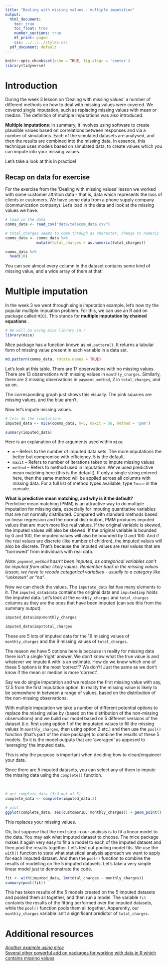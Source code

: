 ```yaml
---
title: "Dealing with missing values - multiple imputation"
output:
  html_document:
    toc: true
    toc_float: true
    number_sections: true
    df_print: paged
    css: ../../../styles.css
  pdf_document: default
---
```


```r
knitr::opts_chunk$set(echo = TRUE, fig.align = 'center')
library(tidyverse)
```

# Introduction 
During the week 3 lesson on 'Dealing with missing values' a number of different methods on how to deal with missing values were covered. We covered single imputation, such as replacing missing values with mean or median. The definition of multiple imputations was also introduced:

**Multiple imputations**: in summary, it involves using software to create plausible values based on correlations between responses and via a number of simulations. Each of the simulated datasets are analysed, and then the results are combined into the missing data. In essence, this technique uses models based on simulated data, to create values which you can impute into your missing values. 

Let's take a look at this in practice!

## Recap on data for exercise

For the exercise from the 'Dealing with missing values' lesson we worked with some customer attrition data - that is, data which represents the loss of clients or customers. We have some data from a phone supply company (communication company). Let's load in the data and look at the missing values we have. 

```r
# load in the data
comms_data <- read_csv("data/telecom_data.csv")

# total_charges seems to come through as character, change to numeric
comms_data <- comms_data %>% 
              mutate(total_charges = as.numeric(total_charges))

comms_data %>%
  head(10)
```

You can see almost every column in the dataset contains some kind of missing value, and a wide array of them at that! 


# Multiple imputation

In the week 3 we went through single imputation example, let's now try the popular multiple impuation problem. For this, we can use an R add on package called `MICE`. This stands for **multiple imputation by chained equations** .  

```r
# We will be using mice library in r
library(mice)
```

Mice package has a function known as `md.pattern()`.  It returns a tabular form of missing value present in each variable in a data set.

```r
md.pattern(comms_data, rotate.names = TRUE)
```

Let's look at this table. There are 17 observations with no missing values. There are 13 observations with missing values in `monthly_charges`. Similarly, there are 2 missing observations in `payment_method`, 2 in `total_charges`, and so on. 

The corresponding graph just shows this visually. The pink squares are missing values, and the blue aren't.   

Now let's impute missing values. 
```r
# lets do the simulations
imputed_data <- mice(comms_data, m=5, maxit = 50, method = 'pmm')

summary(imputed_data)
```

Here is an explanation of the arguments used within `mice`:

* `m`  – Refers to the number of imputed data sets. The more imputations the better but compromise with efficiency. 5 is the default.   
* `maxit` – Refers to number of iterations taken to impute missing values  
* `method` – Refers to method used in imputation. We've used predictive mean matching here (this is the default). If only a single string entered here, then the same method will be applied across all columns with missing data. For a full list of method types available, type `?mice` in the console. 

**What is predictive mean matching, and why is it the default?**  
Predictive mean matching (PMM) is an attractive way to do multiple imputation for missing data, especially for imputing quantitative variables that are not normally distributed. Compared with standard methods based on linear regression and the normal distribution, PMM produces imputed values that are much more like real values. If the original variable is skewed, the imputed values will also be skewed. If the original variable is bounded by 0 and 100, the imputed values will also be bounded by 0 and 100. And if the real values are discrete (like number of children), the imputed values will also be discrete. That’s because the imputed values are real values that are “borrowed” from individuals with real data.

*Note: `payment_method` hasn't been imputed, as categorical variables can't be imputed from other likely values. Remember back in the missing values lesson, we have to recode categorical variables - usually to a category like "unknown" or "na".* 

Now we can check the values. The `imputate_data` list has many elements to it. The `imputed_data$data` contains the original data and `imputed$imp` holds the imputed data. Let's look at the `monthly_charges` and `total_charges` columns as they are the ones that have been imputed (can see this from the summary output). 
<br>

```r
imputed_data$imp$monthly_charges
```

```r
imputed_data$imp$total_charges
```

These are 5 lots of imputed data for the 16 missing values of `monthly_charges` and the 9 missing values of `total_charges`. 

The reason we have 5 options here is because in reality for missing data there isn't a single 'right' answer. We don't know what the true value is and whatever we impute it with is an estimate. How do we know which one of these 5 options is the most 'correct'? We don't! Just the same as we don't know if the mean or median is more 'correct'. 

Say we do single imputation and we replace the first missing value with say, 12.5 from the first imputation option. In reality the missing value is likely to be somewhere in between a range of values, based on the distribution of the non-missing observations.  

With multiple imputation we take a number of different potential options to replace the missing value by (based on the distribution of the non-missing observations) and we build our model based on 5 different versions of the dataset (i.e. first using option 1 of the imputated values to fill the missing values in `monthly_charges`, then using option 2 etc.) and then use the `pool()` function (that's part of the mice package) to combine the results of these 5 models. So it is the model outputs that are 'averaged' as apposed to 'averaging' the imputed data. 

This is why the purpose is important when deciding how to clean/engaineer your data.

Since there are 5 imputed datasets, you can select any of them to impute the missing data using the `complete()` function.   

<br>

```r
# get complete data (3rd out of 5)
complete_data <- complete(imputed_data,3)

# plot 
ggplot(complete_data, aes(customerID, monthly_charges)) + geom_point()
```

This replaces your missing values. 

Ok, but suppose that the next step in our analysis is to fit a linear model to the data. You may ask what imputed dataset to choose. The mice package makes it again very easy to fit a a model to each of the imputed dataset and then pool the results together. Let's test out pooling model fits. We use the `with()` function to state what statistical analysis approach we want to apply for each imputed dataset. And then the `pool()` function to combine the results of modelling on the 5 imputed datasets. Let's take a very simple linear model just to demonstrate the code.

```r
fit <- with(imputed_data, lm(total_charges ~ monthly_charges))
summary(pool(fit))

```

This has taken results of the 5 models created on the 5 imputed datasets and pooled them all together, and then run a model. The variable `fit` containts the results of the fitting performed over the imputed datasets, while the `pool()` function pools them all together. Apparently, our `monthly_charges` variable isn't a significant predictor of `total_charges`. 



# Additional resources 

*[Another example using mice](https://datascienceplus.com/imputing-missing-data-with-r-mice-package/)  
*[Several other powerful add on packages for working with data in R which contains missing values](https://www.analyticsvidhya.com/blog/2016/03/tutorial-powerful-packages-imputing-missing-values/)  

